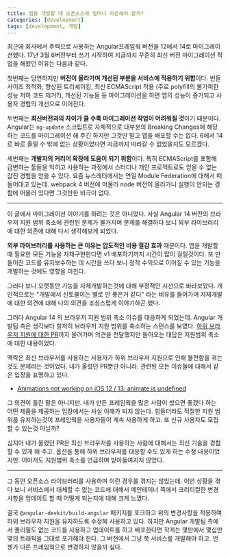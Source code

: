 ```yaml
---
title: 앱을 개발할 때 오픈소스에 얼마나 의존해야 할까?
categories: [development]
tags: [development, 개발]
---
```


최근에 회사에서 주력으로 사용하는 Angular프레임웍 버전을 12에서 14로 마이그레이션했다. 17년 3월 6버전부터 쓰기 시작하여 지금까지 꾸준히 최신 버전 마이그레이션 작업을 해왔던 이유는 다음과 같다.

첫번째는 당연하지만 **버전이 올라가며 개선된 부분을 서비스에 적용하기 위함**이다. 번들 사이즈 최적화, 향상된 트리셰이킹, 최신 ECMAScript 적용 (주로 polyfill의 불가피한 성능 저하 코드 제거?), 개선된 기능들 등 마이그레이션을 하면 앱의 성능이 증가되고 사용자 경험의 개선으로 이어진다.

두번째는 **최신버전과의 차이가 클 수록 마이그레이션 작업이 어려워질 것**이기 때문이다. Angular는 `ng-update` 스크립트로 자체적으로 대부분의 Breaking Changes에 해당하는 코드를 마이그레이션 해 주긴 하지만 그것만 믿고 앱을 배포할 수는 없다. 6에서 14로 바로 올릴 수 밖에 없는 상황이었다면 지금까지 따라갈 수 없었을지도 모르겠다.

세번째는 **개발자의 커리어 확장에 도움이 되기 위함**이다. 특히 ECMAScript를 포함해 급변하는 툴들을 익히고 사용하는 과정에서 스터디나 개인 프로젝트로도 얻을 수 없는 값진 경험을 얻을 수 있다. 요즘 뉴스레터에서는 연일 Module Federation에 대해서 떠들어대고 있는데. webpack 4 버전에 머물러 node 버전이 올라가니 실행이 안되는 경험에 머물러 있다면 그것만한 비극이 없다.

---

이 글에서 마이그레이션 이야기를 하려는 것은 아니었다. 사실 Angular 14 버전의 브라우저 지원 범위 축소에 관련된 문제가 불거지며 문제를 해결하다 보니 외부 라이브러리에 대한 의존에 대해 다시 생각해보게 되었다.

**외부 라이브러리를 사용하는 큰 이유는 압도적인 비용 절감 효과** 때문이다. 앱을 개발할 때 필요한 모든 기능을 자체구현한다면 v1 배포하기까지 시간이 많이 걸릴것이다. 또 만들어진 코드를 유지보수하는 데 시간을 쓰다 보니 정작 수익으로 이어질 수 있는 기능을 개발하는 것에도 영향을 미친다.

그러다 보니 오랫동안 기능을 자체개발하는것에 대해 부정적인 시선으로 바라보았다. 개인적으로는 "개발에서 신토불이는 별로 안 좋은거 같다" 라는 비유를 들어가며 자체개발에 대한 의견에 대해 나의 의견을 조심스럽게 이야기하곤 했다.

그러다 Angular 14 의 브라우저 지원 범위 축소 이슈를 대응하게 되었는데. Angular 개발팀 측은 생각보다 철저히 브라우저 지원 범위를 축소하는 스탠스를 보였다. [하위 브라우저 지원에 대한 PR](https://github.com/angular/angular-cli/pull/23537)까지 올려가며 의견을 전달했지만 돌아오는 대답은 지원범위 축소에 대한 내용이었다.

맥락은 최신 브라우저를 사용하는 사용자가 하위 브라우저 지원으로 인해 불편함을 겪는 것도 문제라는 것이었다. 내가 올렸던 PR뿐만 아니라. 관련된 모든 이슈들에 대해서 같은 입장을 표명하고 있다.

- [Animations not working on iOS 12 / 13: animate is undefined](https://github.com/angular/angular/issues/45016)

그 의견이 틀린 말은 아니지만. 내가 만든 프레임웍을 많은 사람이 썼으면 좋겠다 하는 어떤 제품을 제공하는 입장에서는 사실 이해가 되지 않는다. 힘들더라도 적절한 지원 범위를 유지하는것이 프레임웍을 사용자들이 계속 사용하게 하고. 또 신규 사용자도 모집할 수 있는것 아닐까?

심지어 내가 올렸던 PR은 최신 브라우저를 사용하는 사람에 대해서는 최신 기술을 경험할 수 있게 해 주고. 옵션을 통해 하위 브라우저를 대응할 수도 있게 하는 수정 내용이었지만. 이마저도 지원범위 축소를 언급하며 받아들여지지 않았다.

---

그 동안 오픈소스 라이브러리를 사용하며 이런 경우를 겪지는 않았는데. 이번 상황을 겪다 보니 서비스에서 대체할 수 없는 코드에 대해서 메인테이너 쪽에서 크리티컬한 변경 사항을 업데이트 할 때 어떻게 되는지에 대해 크게 느꼈다.

결국 `@angular-devkit/build-angular` 패키지를 포크하고 위의 변경사항을 적용하여 하위 브라우저 지원을 유지하도록 수정해 사용하고 있다. 하지만 Angular 개발팀 측에서 폴리필도 없는 코드를 사용하고 업데이트를 하고 배포한다면 작게는 몇만에서 몇십만몇의 트래픽을 그대로 포기해야 한다. 그 버전에서 그냥 쭉 서비스를 개발해야 하고. 언젠가 다른 프레임웍으로 변경하지 않을까 싶다.
